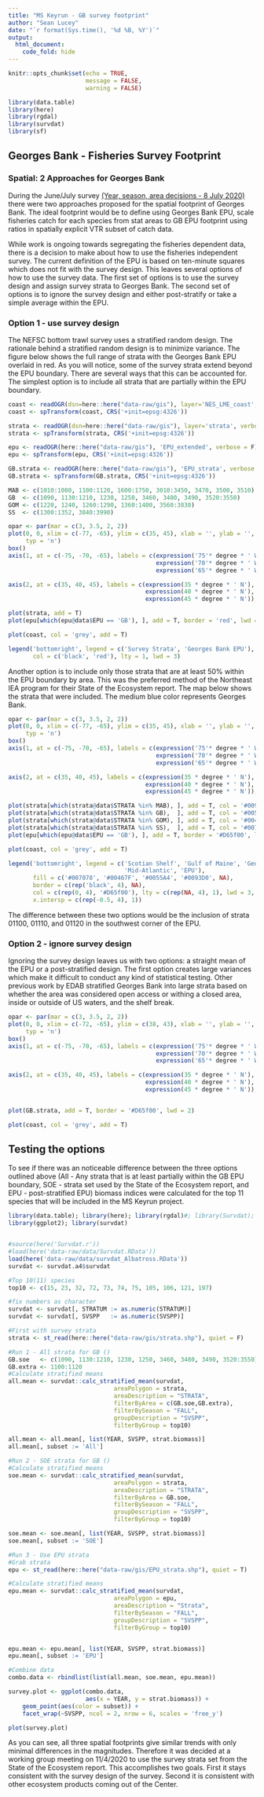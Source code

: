 ```yaml
---
title: "MS Keyrun - GB survey footprint"
author: "Sean Lucey"
date: "`r format(Sys.time(), '%d %B, %Y')`"
output:
  html_document:
    code_fold: hide
---
```


```r
knitr::opts_chunk$set(echo = TRUE, 
                      message = FALSE,
                      warning = FALSE)

library(data.table)
library(here)
library(rgdal)
library(survdat)
library(sf) 

```

## Georges Bank - Fisheries Survey Footprint

### Spatial: 2 Approaches for Georges Bank

During the June/July survey <a href="https://noaa-edab.github.io/ms-keyrun/DatasetDimensions.html" target="_blank"> (Year, season, area decisions - 8 July 2020) </a> there were two approaches proposed for the spatial footprint of Georges Bank.  The ideal footprint would be to define using Georges Bank EPU, scale fisheries catch for each species from stat areas to GB EPU footprint using ratios in spatially explicit VTR subset of catch data. 

While work is ongoing towards segregating the fisheries dependent data, there is a decision to make about how to use the fisheries independent survey.  The current definition of the EPU is based on ten-minute squares which does not fit with the survey design.  This leaves several options of how to use the survey data.  The first set of options is to use the survey design and assign survey strata to Georges Bank.  The second set of options is to ignore the survey design and either post-stratify or take a simple average within the EPU.  

### Option 1 - use survey design {#opt1}
The NEFSC bottom trawl survey uses a stratified random design.  The rationale behind a stratified random design is to minimize variance. The figure below shows the full range of strata with the Georges Bank EPU overlaid in red. As you will notice, some of the survey strata extend beyond the EPU boundary.  There are several ways that this can be accounted for.  The simplest option is to include all strata that are partially within the EPU boundary.

```r
coast <- readOGR(dsn=here::here("data-raw/gis"), layer='NES_LME_coast', verbose = F)
coast <- spTransform(coast, CRS('+init=epsg:4326'))

strata <- readOGR(dsn=here::here("data-raw/gis"), layer='strata', verbose = F)
strata <- spTransform(strata, CRS('+init=epsg:4326'))

epu <- readOGR(here::here("data-raw/gis"), 'EPU_extended', verbose = F)
epu <- spTransform(epu, CRS('+init=epsg:4326'))

GB.strata <- readOGR(here::here("data-raw/gis"), 'EPU_strata', verbose = F)
GB.strata <- spTransform(GB.strata, CRS('+init=epsg:4326'))

MAB <- c(1010:1080, 1100:1120, 1600:1750, 3010:3450, 3470, 3500, 3510)
GB  <- c(1090, 1130:1210, 1230, 1250, 3460, 3480, 3490, 3520:3550)
GOM <- c(1220, 1240, 1260:1290, 1360:1400, 3560:3830)
SS  <- c(1300:1352, 3840:3990)
```

```r
opar <- par(mar = c(3, 3.5, 2, 2))
plot(0, 0, xlim = c(-77, -65), ylim = c(35, 45), xlab = '', ylab = '', axes = F,
     typ = 'n')
box()
axis(1, at = c(-75, -70, -65), labels = c(expression('75'* degree * ' W'), 
                                          expression('70'* degree * ' W'),
                                          expression('65'* degree * ' W')))

axis(2, at = c(35, 40, 45), labels = c(expression(35 * degree * ' N'),
                                       expression(40 * degree * ' N'),
                                       expression(45 * degree * ' N')), las = T)

plot(strata, add = T)
plot(epu[which(epu@data$EPU == 'GB'), ], add = T, border = 'red', lwd = 2)

plot(coast, col = 'grey', add = T)

legend('bottomright', legend = c('Survey Strata', 'Georges Bank EPU'), 
       col = c('black', 'red'), lty = 1, lwd = 3)

```

Another option is to include only those strata that are at least 50% within the EPU boundary by area.  This was the preferred method of the Northeast IEA program for their State of the Ecosystem report.  The map below shows the strata that were included.  The medium blue color represents Georges Bank.

```r
opar <- par(mar = c(3, 3.5, 2, 2))
plot(0, 0, xlim = c(-77, -65), ylim = c(35, 45), xlab = '', ylab = '', axes = F,
     typ = 'n')
box()
axis(1, at = c(-75, -70, -65), labels = c(expression('75'* degree * ' W'), 
                                          expression('70'* degree * ' W'),
                                          expression('65'* degree * ' W')))

axis(2, at = c(35, 40, 45), labels = c(expression(35 * degree * ' N'),
                                       expression(40 * degree * ' N'),
                                       expression(45 * degree * ' N')), las = T)

plot(strata[which(strata@data$STRATA %in% MAB), ], add = T, col = '#0093D0')
plot(strata[which(strata@data$STRATA %in% GB),  ], add = T, col = '#0055A4')
plot(strata[which(strata@data$STRATA %in% GOM), ], add = T, col = '#00467F')
plot(strata[which(strata@data$STRATA %in% SS),  ], add = T, col = '#007078')
plot(epu[which(epu@data$EPU == 'GB'), ], add = T, border = '#D65f00', lwd = 2)

plot(coast, col = 'grey', add = T)

legend('bottomright', legend = c('Scotian Shelf', 'Gulf of Maine', 'Georges Bank',
                                 'Mid-Atlantic', 'EPU'), 
       fill = c('#007078', '#00467F', '#0055A4', '#0093D0', NA), 
       border = c(rep('black', 4), NA), 
       col = c(rep(0, 4), '#D65f00'), lty = c(rep(NA, 4), 1), lwd = 3, 
       x.intersp = c(rep(-0.5, 4), 1))


```

The difference between these two options would be the inclusion of strata 01100, 01110, and 01120 in the southwest corner of the EPU.

### Option 2 - ignore survey design
Ignoring the survey design leaves us with two options: a straight mean of the EPU or a post-stratified design.  The first option creates large variances which make it difficult to conduct any kind of statistical testing.  Other previous work by EDAB stratified Georges Bank into large strata based on whether the area was considered open access or withing a closed area, inside or outside of US waters, and the shelf break.  

```r
opar <- par(mar = c(3, 3.5, 2, 2))
plot(0, 0, xlim = c(-72, -65), ylim = c(38, 43), xlab = '', ylab = '', axes = F,
     typ = 'n')
box()
axis(1, at = c(-75, -70, -65), labels = c(expression('75'* degree * ' W'), 
                                          expression('70'* degree * ' W'),
                                          expression('65'* degree * ' W')))

axis(2, at = c(35, 40, 45), labels = c(expression(35 * degree * ' N'),
                                       expression(40 * degree * ' N'),
                                       expression(45 * degree * ' N')), las = T)


plot(GB.strata, add = T, border = '#D65f00', lwd = 2)

plot(coast, col = 'grey', add = T)
```


## Testing the options
To see if there was an noticeable difference between the three options outlined above (All - Any strata that is at least partially within the GB EPU boundary, SOE - strata set used by the State of the Ecosystem report, and EPU - post-stratified EPU) biomass indices were calculated for the top 11 species that will be included in the MS Keyrun project.  

```r
library(data.table); library(here); library(rgdal)#; library(Survdat);
library(ggplot2); library(survdat)


#source(here('Survdat.r'))
#load(here('data-raw/data/Survdat.RData'))
load(here('data-raw/data/survdat_Albatross.RData'))
survdat <- survdat.a4$survdat

#Top 10(11) species
top10 <- c(15, 23, 32, 72, 73, 74, 75, 105, 106, 121, 197)

#fix numbers as character
survdat <- survdat[, STRATUM := as.numeric(STRATUM)]
survdat <- survdat[, SVSPP   := as.numeric(SVSPP)]

#First with survey strata
strata <- st_read(here::here("data-raw/gis/strata.shp"), quiet = F)

#Run 1 - All strata for GB ()
GB.soe   <- c(1090, 1130:1210, 1230, 1250, 3460, 3480, 3490, 3520:3550)
GB.extra <- 1100:1120
#Calculate stratified means
all.mean <- survdat::calc_stratified_mean(survdat,
                              areaPolygon = strata,
                              areaDescription = "STRATA",
                              filterByArea = c(GB.soe,GB.extra),
                              filterBySeason = "FALL",
                              groupDescription = "SVSPP",
                              filterByGroup = top10)

all.mean <- all.mean[, list(YEAR, SVSPP, strat.biomass)]
all.mean[, subset := 'All']

#Run 2 - SOE strata for GB ()
#Calculate stratified means
soe.mean <- survdat::calc_stratified_mean(survdat,
                              areaPolygon = strata,
                              areaDescription = "STRATA",
                              filterByArea = GB.soe,
                              filterBySeason = "FALL",
                              groupDescription = "SVSPP",
                              filterByGroup = top10)

soe.mean <- soe.mean[, list(YEAR, SVSPP, strat.biomass)]
soe.mean[, subset := 'SOE']

#Run 3 - Use EPU strata
#Grab strata
epu <- st_read(here::here("data-raw/gis/EPU_strata.shp"), quiet = T)

#Calculate stratified means
epu.mean <- survdat::calc_stratified_mean(survdat,
                              areaPolygon = epu,
                              areaDescription = "Strata",
                              filterBySeason = "FALL",
                              groupDescription = "SVSPP",
                              filterByGroup = top10)


epu.mean <- epu.mean[, list(YEAR, SVSPP, strat.biomass)]
epu.mean[, subset := 'EPU']

#Combine data
combo.data <- rbindlist(list(all.mean, soe.mean, epu.mean))

survey.plot <- ggplot(combo.data,
                      aes(x = YEAR, y = strat.biomass)) +
    geom_point(aes(color = subset)) +
    facet_wrap(~SVSPP, ncol = 2, nrow = 6, scales = 'free_y')

plot(survey.plot)

```

As you can see, all three spatial footprints give similar trends with only minimal differences in the magnitudes.  Therefore it was decided at a working group meeting on 11/4/2020 to use the survey strata set from the State of the Ecosystem report.  This accomplishes two goals.  First it stays consistent with the survey design of the survey.  Second it is consistent with other ecosystem products coming out of the Center.

